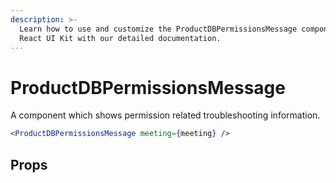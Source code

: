 ```yaml
---
description: >-
  Learn how to use and customize the ProductDBPermissionsMessage component in ProductDB's
  React UI Kit with our detailed documentation.
---
```


# ProductDBPermissionsMessage

A component which shows permission related troubleshooting
information.

```jsx live
<ProductDBPermissionsMessage meeting={meeting} />
```

## Props

<PropsTable of="ProductDB-permissions-message" />

<head>
  <title>React UI Kit ProductDBPermissionsMessage</title>
</head>
